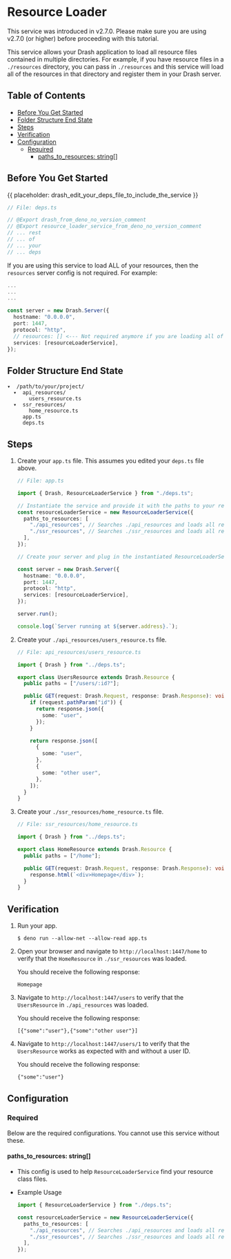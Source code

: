 # Resource Loader

This service was introduced in v2.7.0. Please make sure you are using v2.7.0 (or
higher) before proceeding with this tutorial.

This service allows your Drash application to load all resource files contained
in multiple directories. For example, if you have resource files in a
`./resources` directory, you can pass in `./resources` and this service will
load all of the resources in that directory and register them in your Drash
server.

## Table of Contents

- [Before You Get Started](#before-you-get-started)
- [Folder Structure End State](#folder-structure-end-state)
- [Steps](#steps)
- [Verification](#verification)
- [Configuration](#configuration)
  - [Required](#required)
    - [paths_to_resources: string[]](#paths-to-resources-string)

## Before You Get Started

{{ placeholder: drash_edit_your_deps_file_to_include_the_service }}

```typescript
// File: deps.ts

// @Export drash_from_deno_no_version_comment
// @Export resource_loader_service_from_deno_no_version_comment
// ... rest
// ... of
// ... your
// ... deps
```

If you are using this service to load ALL of your resources, then the
`resources` server config is not required. For example:

```typescript
...
...
...

const server = new Drash.Server({
  hostname: "0.0.0.0",
  port: 1447,
  protocol: "http",
  // resources: [] <--- Not required anymore if you are loading all of your resources via ResourceLoaderService unless you like the empty array here :)
  services: [resourceLoaderService],
});
```

## Folder Structure End State

```text
▾  /path/to/your/project/
  ▾  api_resources/
       users_resource.ts
  ▾  ssr_resources/
       home_resource.ts
     app.ts
     deps.ts
```

## Steps

1. Create your `app.ts` file. This assumes you edited your `deps.ts` file above.

   ```typescript
   // File: app.ts

   import { Drash, ResourceLoaderService } from "./deps.ts";

   // Instantiate the service and provide it with the paths to your resources
   const resourceLoaderService = new ResourceLoaderService({
     paths_to_resources: [
       "./api_resources", // Searches ./api_resources and loads all resources
       "./ssr_resources", // Searches ./ssr_resources and loads all resources
     ],
   });

   // Create your server and plug in the instantiated ResourceLoaderService class

   const server = new Drash.Server({
     hostname: "0.0.0.0",
     port: 1447,
     protocol: "http",
     services: [resourceLoaderService],
   });

   server.run();

   console.log(`Server running at ${server.address}.`);
   ```

1. Create your `./api_resources/users_resource.ts` file.

   ```typescript
   // File: api_resources/users_resource.ts

   import { Drash } from "../deps.ts";

   export class UsersResource extends Drash.Resource {
     public paths = ["/users/:id?"];

     public GET(request: Drash.Request, response: Drash.Response): void {
       if (request.pathParam("id")) {
         return response.json({
           some: "user",
         });
       }

       return response.json([
         {
           some: "user",
         },
         {
           some: "other user",
         },
       ]);
     }
   }
   ```

1. Create your `./ssr_resources/home_resource.ts` file.

   ```typescript
   // File: ssr_resources/home_resource.ts

   import { Drash } from "../deps.ts";

   export class HomeResource extends Drash.Resource {
     public paths = ["/home"];

     public GET(request: Drash.Request, response: Drash.Response): void {
       response.html(`<div>Homepage</div>`);
     }
   }
   ```

## Verification

1. Run your app.

   ```shell
   $ deno run --allow-net --allow-read app.ts
   ```

2. Open your browser and navigate to `http://localhost:1447/home` to verify that
   the `HomeResource` in `./ssr_resources` was loaded.

   You should receive the following response:

   ```text
   Homepage
   ```

3. Navigate to `http://localhost:1447/users` to verify that the `UsersResource`
   in `./api_resources` was loaded.

   You should receive the following response:

   ```text
   [{"some":"user"},{"some":"other user"}]
   ```

4. Navigate to `http://localhost:1447/users/1` to verify that the
   `UsersResource` works as expected with and without a user ID.

   You should receive the following response:

   ```text
   {"some":"user"}
   ```

## Configuration

### Required

Below are the required configurations. You cannot use this service without
these.

#### paths_to_resources: string[]

- This config is used to help `ResourceLoaderService` find your resource class
  files.
- Example Usage

  ```typescript
  import { ResourceLoaderService } from "./deps.ts";

  const resourceLoaderService = new ResourceLoaderService({
    paths_to_resources: [
      "./api_resources", // Searches ./api_resources and loads all resources
      "./ssr_resources", // Searches ./ssr_resources and loads all resources
    ],
  });
  ```
